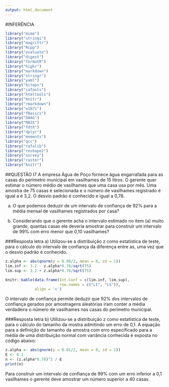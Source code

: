 ---
output: html_document
---
#INFERÊNCIA
```{r, include=FALSE}
library("mime")
library("stringi")
library("magrittr") 
library("Rcpp")
library("evaluate")
library("digest")
library("formatR")
library("highr")
library("markdown")
library("stringr")
library("yaml")
library("bitops")
library("caTools")
library("htmltools")
library("knitr")
library("rmarkdown")
library("e1071")
library("fBasics")
library("DAAG")
library("MASS")
library("fdth")
library("dplyr")
library("moments")
library("qcc")
library("rafalib")
library("reshape2")
library("survey")
library("raster")
library("knitr")
```

##QUESTÃO I7
A empresa Água de Poço fornece água engarrafada para as casas do perímetro municipal em vasilhames de 15 litros. O gerente quer estimar o número médio de vasilhames que uma casa usa por mês. Uma amostra de 75 casas é selecionada e o número de vasilhames registrado é igual a é 3,2. O desvio padrão é conhecido e igual a 0,78. 

a) O que podemos deduzir de um intervalo de confiança de 92% para a média mensal de vasilhames registrados por casa?

b) Considerando que o gerente acha o intervalo estimado no item (a) muito grande, quantas casas ele deveria amostrar para construir um intervalo de 99% com erro menor que 0,10 vasilhames?

###Resposta letra a)
Utilizou-se a distribuição z como estatística de teste, para o cálculo do intervalo de confiança da diferença entre as, uma vez que o desvio padrão é conhecido.

```{r}
z.alpha <- abs(qnorm(p = 0.08/2, mean = 0, sd = 1))
lim.inf <- 3.2 - z.alpha*0.78/sqrt(75)
lim.sup <- 3.2 + z.alpha*0.78/sqrt(75)

knitr::kable(data.frame(Int.Conf = c(lim.inf, lim.sup),
                        row.names = c("LI", "LS")),
             align = 'c')
```

O intervalo de confiança permite deduzir que 92% dos intervalos de confiança gerados por amostragens aleatórias iram conter a média verdadeira o número de vasilhames nas casas do perímetro municipal.

###Resposta letra b)
Utilizou-se a distribuição z como estatística de teste, para o cálculo do tamanho da mostra admitindo um erro de 0,1. A equação para a definição do tamanho da amostra com erro especificado para a média de uma distribuição normal com variância conhecida é exposta no código abaixo:

```{r}
z.alpha <- abs(qnorm(p = 0.01/2, mean = 0, sd = 1))
E <- 0.1
n <- (z.alpha*0.78)^2 / E
print(n)
```

Para construir um intervalo de confiança de 99% com um erro inferior a 0,1 vasilhames o gerente deve amostrar um número superior a 40 casas.